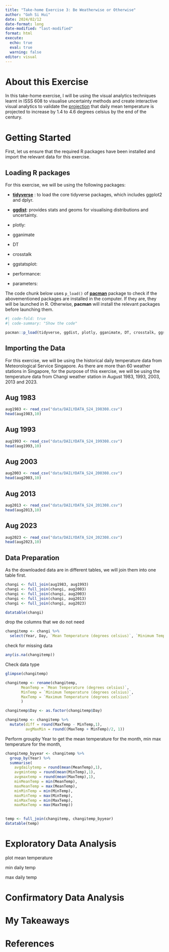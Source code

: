 ```yaml
---
title: "Take-home Exercise 3: Be Weatherwise or Otherwise"
author: "Goh Si Hui"
date: 2024/02/12
date-format: long
date-modified: "last-modified"
format: html 
execute: 
  echo: true
  eval: true
  warning: false
editor: visual 
---
```


# About this Exercise

In this take-home exercise, I will be using the visual analytics techniques learnt in ISSS 608 to visualise uncertainty methods and create interactive visual analytics to validate the [projection](https://www.nccs.gov.sg/singapores-climate-action/impact-of-climate-change-in-singapore/) that daily mean temperature is projected to increase by 1.4 to 4.6 degrees celsius by the end of the century.

# Getting Started

First, let us ensure that the required R packages have been installed and import the relevant data for this exercise.

## Loading R packages

For this exercise, we will be using the following packages:

-   [**tidyverse**](https://www.tidyverse.org/) : to load the core tidyverse packages, which includes ggplot2 and dplyr.

-   [**ggdist**](https://mjskay.github.io/ggdist/): provides stats and geoms for visualising distributions and uncertainty.

-   plotly:

-   gganimate

-   DT

-   crosstalk

-   ggstatsplot:

-   performance:

-   parameters:

The code chunk below uses `p_load()` of [**pacman**](https://trinker.github.io/pacman/vignettes/Introduction_to_pacman.html) package to check if the abovementioned packages are installed in the computer. If they are, they will be launched in R. Otherwise, **pacman** will install the relevant packages before launching them.

```r
#| code-fold: true
#| code-summary: "Show the code"

pacman::p_load(tidyverse, ggdist, plotly, gganimate, DT, crosstalk, ggstatsplot, performance, parameters, patchwork)

```

## Importing the Data 

For this exercise, we will be using the historical daily temperature data from Meteorological Service Singapore. As there are more than 60 weather stations in Singapore, for the purpose of this exercise, we will be using the temperature data from Changi weather station in August 1983, 1993, 2003, 2013 and 2023.

:::{.panel-tabset}

## Aug 1983
```r
aug1983 <- read_csv("data/DAILYDATA_S24_198308.csv")
head(aug1983,10)
```
## Aug 1993
```r
aug1993 <- read_csv("data/DAILYDATA_S24_199308.csv")
head(aug1993,10)
```
## Aug 2003
```r
aug2003 <- read_csv("data/DAILYDATA_S24_200308.csv")
head(aug2003,10)
```

## Aug 2013
```r
aug2013 <- read_csv("data/DAILYDATA_S24_201308.csv")
head(aug2013,10)
```

## Aug 2023
```r
aug2023 <- read_csv("data/DAILYDATA_S24_202308.csv")
head(aug2023,10)
```
:::

## Data Preparation 

As the downloaded data are in different tables, we will join them into one table first.

```r
changi <- full_join(aug1983, aug1993)
changi <- full_join(changi, aug2003)
changi <- full_join(changi, aug2003)
changi <- full_join(changi, aug2013)
changi <- full_join(changi, aug2023)
```
```r
datatable(changi)

```


drop the columns that we do not need

```r
changitemp <- changi %>%
  select(Year, Day, `Mean Temperature (degrees celsius)`, `Minimum Temperature (degrees celsius)`, `Maximum Temperature (degrees celsius)`)

```

check for missing data 
```r

any(is.na(changitemp))

```

Check data type

```r

glimpse(changitemp)


```

```r
changitemp <- rename(changitemp, 
       MeanTemp = `Mean Temperature (degrees celsius)`,
       MinTemp = `Minimum Temperature (degrees celsius)`,
       MaxTemp = `Maximum Temperature (degrees celsius)`
       )

```

```r
changitemp$Day <- as.factor(changitemp$Day)

```


```r
changitemp <- changitemp %>%
  mutate(diff = round(MaxTemp - MinTemp,1),
         avgMaxMin = round((MaxTemp + MinTemp)/2, 1)) 
```



Perform groupby Year to get the mean temperature for the month, min max temperature for the month,

```r
changitemp_byyear <- changitemp %>%
  group_by(Year) %>%
  summarise(
    avgdailytemp = round(mean(MeanTemp),1),
    avgmintemp = round(mean(MinTemp),1), 
    avgmaxtemp = round(mean(MaxTemp),1),
    minMeanTemp = min(MeanTemp),
    maxMeanTemp = max(MeanTemp), 
    minMinTemp = min(MinTemp),
    maxMinTemp = max(MinTemp),
    minMaxTemp = min(MaxTemp),
    maxMaxTemp = max(MaxTemp)) 
  

```


```r
temp <- full_join(changitemp, changitemp_byyear)
datatable(temp)

```


# Exploratory Data Analysis

plot mean temperature 



min daily temp

max daily temp

# Confirmatory Data Analysis

# My Takeaways

# References
